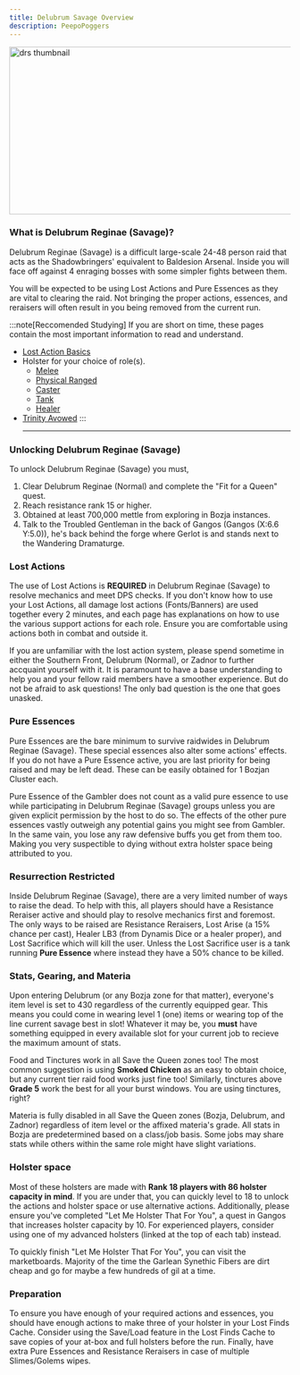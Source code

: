 ```yaml
---
title: Delubrum Savage Overview
description: PeepoPoggers
---
```



<link
  rel="stylesheet"
  media="(prefers-color-scheme:dark)"
  href="https://cdn.jsdelivr.net/npm/@shoelace-style/shoelace@2.15.1/cdn/themes/dark.css"
  onload="document.documentElement.classList.add('sl-theme-dark');"
/>
<script type="module" src="https://cdn.jsdelivr.net/npm/@shoelace-style/shoelace@2.15.1/cdn/shoelace-autoloader.js"></script>

<Image alt="drs thumbnail" loading="eager" width="600" height="300" class="ulti-tooltip" src="/drs/thumbnail.png"/>

### What is Delubrum Reginae (Savage)? ###
Delubrum Reginae (Savage) is a difficult large-scale 24-48 person raid that acts as the Shadowbringers' equivalent to Baldesion Arsenal.
Inside you will face off against 4 enraging bosses with some simpler fights between them. 

You will be expected to be using Lost Actions and Pure Essences as they are vital to clearing
the raid. Not bringing the proper actions, essences, and reraisers will often result in you being removed from the current run.

:::note[Reccomended Studying]
If you are short on time, these pages contain the most important information to read and understand.
- <a href="/drs/actions">Lost Action Basics</a>
- Holster for your choice of role(s).
  - [Melee](/drs/holsters/melee)
  - [Physical Ranged](/drs/holsters/phys)
  - [Caster](/drs/holsters/caster)
  - [Tank](/drs/holsters/tank)
  - [Healer](/drs/holsters/healer)
- <a href="/drs/guides/avowed">Trinity Avowed</a>
:::
<br/><hr/>

### Unlocking Delubrum Reginae (Savage)
To unlock Delubrum Reginae (Savage) you must,
1. Clear Delubrum Reginae (Normal) and complete the "Fit for a Queen" quest.
2. Reach resistance rank 15 or higher.
3. Obtained at least 700,000 mettle from exploring in Bozja instances.
4. Talk to the Troubled Gentleman in the back of Gangos (Gangos (X:6.6 Y:5.0)), he's back behind the forge where Gerlot is and stands next to the Wandering Dramaturge.

### Lost Actions
The use of Lost Actions is **REQUIRED** in Delubrum Reginae (Savage) to resolve mechanics and meet DPS checks. If you don't know how to use your Lost Actions, all damage lost actions (Fonts/Banners) 
are used together every 2 minutes, and each page has explanations on how to use the various support actions for each role. Ensure you are comfortable using actions both in combat and outside it.

If you are unfamiliar with the lost action system, please spend sometime in either the Southern Front, Delubrum (Normal), or Zadnor to further accquaint yourself with it. It is paramount to have a base understanding
to help you and your fellow raid members have a smoother experience. But do not be afraid to ask questions! The only bad question is the one that goes unasked.

### Pure Essences
Pure Essences are the bare minimum to survive raidwides in Delubrum Reginae (Savage). These special essences also alter some actions' effects. If you do not have a Pure Essence active, 
you are last priority for being raised and may be left dead. These can be easily obtained for 1 Bozjan Cluster each.

Pure Essence of the Gambler does not count as a valid pure essence to use while participating in Delubrum Reginae (Savage) groups unless you are given
explicit permission by the host to do so. The effects of the other pure essences vastly outweigh any potential gains you might see from Gambler. In the same vain, you lose
any raw defensive buffs you get from them too. Making you very suspectible to dying without extra holster space being attributed to you.

### Resurrection Restricted
Inside Delubrum Reginae (Savage), there are a very limited number of ways to raise the dead. To help with this, 
all players should have a Resistance Reraiser active and should play to resolve mechanics first and foremost. The only ways to be raised are 
Resistance Reraisers, Lost Arise (a 15% chance per cast), Healer LB3 (from Dynamis Dice or a healer proper), and Lost Sacrifice which will kill the user. Unless the Lost Sacrifice user is a tank running
**Pure Essence** where instead they have a 50% chance to be killed.

### Stats, Gearing, and Materia
Upon entering Delubrum (or any Bozja zone for that matter), everyone's item level is set to 430 regardless of the currently equipped gear. This means you could come in wearing level 1 (one) items or wearing top of the line current savage best in slot! 
Whatever it may be, you **must** have something equipped in every available slot for your current job to recieve the maximum amount of stats.

Food and Tinctures work in all Save the Queen zones too! The most common suggestion is using **Smoked Chicken** as an easy to obtain choice, but any current tier raid food works just fine too! Similarly, 
tinctures above **Grade 5** work the best for all your burst windows. You are using tinctures, right? 

Materia is fully disabled in all Save the Queen zones (Bozja, Delubrum, and Zadnor) regardless of item level or the affixed materia's grade. All stats in Bozja are predetermined based on a class/job basis.
Some jobs may share stats while others within the same role might have slight variations.

### Holster space
Most of these holsters are made with **Rank 18 players with 86 holster capacity in mind**. If you are under that, you can quickly level to 18 to unlock the 
actions and holster space or use alternative actions. Additionally, please ensure you've completed "Let Me Holster That For You", a quest in Gangos that 
increases holster capacity by 10. For experienced players, consider using one of my advanced holsters (linked at the top of each tab) instead.

To quickly finish "Let Me Holster That For You", you can visit the marketboards. Majority of the time the Garlean Synethic Fibers are dirt cheap and go for maybe a few hundreds of gil at a time.

### Preparation
To ensure you have enough of your required actions and essences, you should have enough 
actions to make three of your holster in your Lost Finds Cache. Consider using the Save/Load feature in the Lost Finds Cache to save copies of your at-box and full holsters before the run. Finally, 
have extra Pure Essences and Resistance Reraisers in case of multiple Slimes/Golems wipes.

<Footer/>